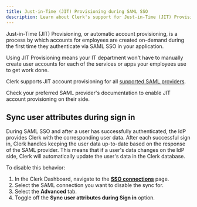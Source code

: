 ```yaml
---
title: Just-in-Time (JIT) Provisioning during SAML SSO
description: Learn about Clerk's support for Just-in-Time (JIT) Provisioning during SAML SSO.
---
```


Just-in-Time (JIT) Provisioning, or automatic account provisioning, is a process by which accounts for employees are created on-demand during the first time they authenticate via SAML SSO in your application.

Using JIT Provisioning means your IT department won't have to manually create user accounts for each of the services or apps your employees use to get work done.

Clerk supports JIT account provisioning for all [supported SAML providers](/docs/guides/configure/auth-strategies/enterprise-connections/overview).

Check your preferred SAML provider's documentation to enable JIT account provisioning on their side.

## Sync user attributes during sign in

During SAML SSO and after a user has successfully authenticated, the IdP provides Clerk with the corresponding user data. After each successful sign in, Clerk handles keeping the user data up-to-date based on the response of the SAML provider. This means that if a user's data changes on the IdP side, Clerk will automatically update the user's data in the Clerk database.

To disable this behavior:

1. In the Clerk Dashboard, navigate to the [**SSO connections**](https://dashboard.clerk.com/last-active?path=user-authentication/sso-connections) page.
1. Select the SAML connection you want to disable the sync for.
1. Select the **Advanced** tab.
1. Toggle off the **Sync user attributes during Sign in** option.
